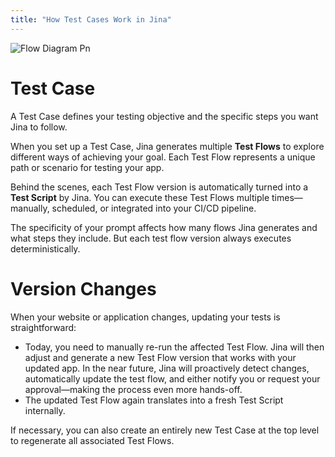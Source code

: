 ```yaml
---
title: "How Test Cases Work in Jina"
---
```


![Flow Diagram Pn](/images/flow-diagram.png)

# Test Case

A Test Case defines your testing objective and the specific steps you want Jina to follow.

When you set up a Test Case, Jina generates multiple **Test Flows** to explore different ways of achieving your goal. Each Test Flow represents a unique path or scenario for testing your app.

Behind the scenes, each Test Flow version is automatically turned into a **Test Script** by Jina. You can execute these Test Flows multiple times—manually, scheduled, or integrated into your CI/CD pipeline. 

The specificity of your prompt affects how many flows Jina generates and what steps they include. But each test flow version always executes deterministically.

# Version Changes

When your website or application changes, updating your tests is straightforward:

- Today, you need to manually re-run the affected Test Flow. Jina will then adjust and generate a new Test Flow version that works with your updated app. In the near future, Jina will proactively detect changes, automatically update the test flow, and either notify you or request your approval—making the process even more hands-off.
- The updated Test Flow again translates into a fresh Test Script internally.

If necessary, you can also create an entirely new Test Case at the top level to regenerate all associated Test Flows.